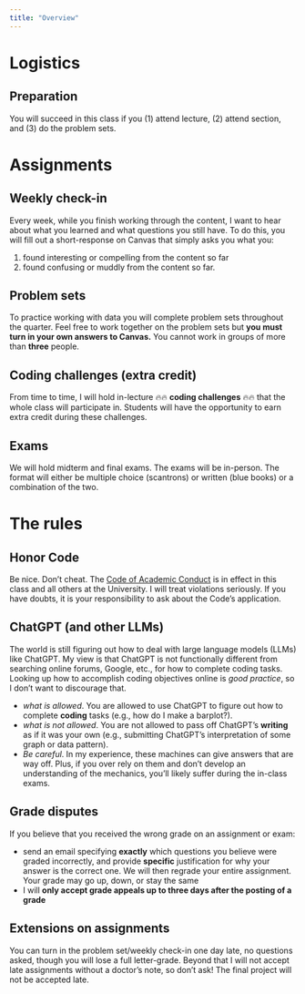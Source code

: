 ```yaml
---
title: "Overview"
---
```



# Logistics


## Preparation

You will succeed in this class if you (1) attend lecture, (2) attend section, and (3) do the problem sets.



# Assignments


## Weekly check-in

Every week, while you finish working through the content, I want to hear about what you learned and what questions you still have. To do this, you will fill out a short-response on Canvas that simply asks you what you: 

1) found interesting or compelling from the content so far 
2) found confusing or muddly from the content so far. 

## Problem sets

To practice working with data you will complete problem sets throughout the quarter. Feel free to work together on the problem sets but **you must turn in your own answers to Canvas.** You cannot work in groups of more than **three** people.


## Coding challenges (**extra credit**)

From time to time, I will hold in-lecture 🔥🔥 **coding challenges** 🔥🔥 that the whole class will participate in. Students will have the opportunity to earn extra credit during these challenges. 


## Exams

We will hold midterm and final exams. The exams will be in-person. The format will either be multiple choice (scantrons) or written (blue books) or a combination of the two.


# The rules


## Honor Code

Be nice. Don't cheat. The [Code of Academic Conduct](https://ossja.ucdavis.edu/code-academic-conduct) is in effect in this class and all others at the University. I will treat violations seriously. If you have doubts, it is your responsibility to ask about the Code’s application.


## ChatGPT (and other LLMs)

The world is still figuring out how to deal with large language models (LLMs) like ChatGPT. My view is that ChatGPT is not functionally different from searching online forums, Google, etc., for how to complete coding tasks. Looking up how to accomplish coding objectives online is *good practice*, so I don't want to discourage that.  

* *what is allowed*. You are allowed to use ChatGPT to figure out how to complete **coding** tasks (e.g., how do I make a barplot?). 
* *what is not allowed*. You are not allowed to pass off ChatGPT's **writing** as if it was your own (e.g., submitting ChatGPT's interpretation of some graph or data pattern). 
* *Be careful*. In my experience, these machines can give answers that are way off. Plus, if you over rely on them and don't develop an understanding of the mechanics, you'll likely suffer during the in-class exams. 


## Grade disputes

If you believe that you received the wrong grade on an assignment or exam:

-   send an email specifying **exactly** which questions you believe were graded incorrectly, and provide **specific** justification for why your answer is the correct one. We will then regrade your entire assignment. Your grade may go up, down, or stay the same
-   I will **only accept grade appeals up to three days after the posting of a grade**


## Extensions on assignments

You can turn in the problem set/weekly check-in one day late, no questions asked, though you will lose a full letter-grade. Beyond that I will not accept late assignments without a doctor's note, so don't ask! The final project will not be accepted late. 




